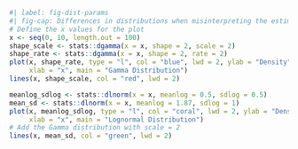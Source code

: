 ```r
#| label: fig-dist-params
#| fig-cap: Differences in distributions when misinterpreting the estimated parameters. (a) Two gamma distributions, the blue shows a gamma distribution with shape ($\alpha$) and rate ($\beta$) of 2, the red shows a gamma distribution with shape ($k$) and scale ($\theta$) of 2. The rate is the reciprocal of the scale ($\beta$  = 1/$\theta$), but it is clear from the left hand plot that misinterpreting the parameter leads to a vastly different distribution density. (b) Two lognormal distributions, the orange shows the density of a lognormal distribution with meanlog ($\mu$) and sdlog ($\sigma$) of 0.5, and the green with the meanlog and sdlog of 1.87 and 1.00, respectively (these values are the conversion from meanlog and sdlog into mean and standard deviation). Again showing how misinterpreting the parameters can lead to differences in epidemiological parameters.
# Define the x values for the plot
x <- seq(0, 10, length.out = 100)
shape_scale <- stats::dgamma(x = x, shape = 2, scale = 2)
shape_rate <- stats::dgamma(x = x, shape = 2, rate = 2)
plot(x, shape_rate, type = "l", col = "blue", lwd = 2, ylab = "Density", 
     xlab = "x", main = "Gamma Distribution")
lines(x, shape_scale, col = "red", lwd = 2)

meanlog_sdlog <- stats::dlnorm(x = x, meanlog = 0.5, sdlog = 0.5)
mean_sd <- stats::dlnorm(x = x, meanlog = 1.87, sdlog = 1)
plot(x, meanlog_sdlog, type = "l", col = "coral", lwd = 2, ylab = "Density", 
     xlab = "x", main = "Lognormal Distribution")
# Add the Gamma distribution with scale = 2
lines(x, mean_sd, col = "green", lwd = 2)
```

